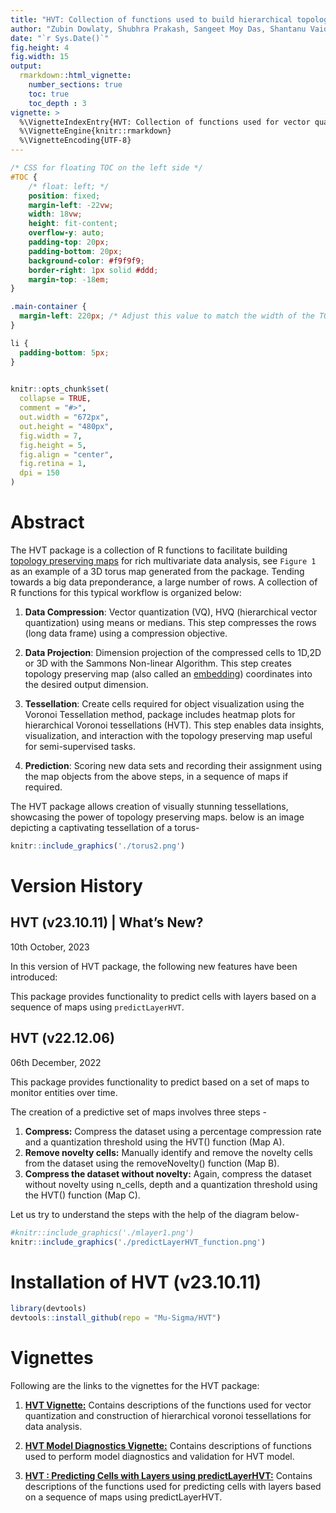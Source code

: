 ```yaml
---
title: "HVT: Collection of functions used to build hierarchical topology preserving maps"
author: "Zubin Dowlaty, Shubhra Prakash, Sangeet Moy Das, Shantanu Vaidya, Praditi Shah, Srinivasan Sudarsanam, Somya Shambhawi"
date: "`r Sys.Date()`"
fig.height: 4
fig.width: 15
output:
  rmarkdown::html_vignette:
    number_sections: true
    toc: true
    toc_depth : 3
vignette: >
  %\VignetteIndexEntry{HVT: Collection of functions used for vector quantization and construction of hierarchical voronoi tessellations for data analysis"}
  %\VignetteEngine{knitr::rmarkdown}
  %\VignetteEncoding{UTF-8}
---
```



```css
/* CSS for floating TOC on the left side */
#TOC {
    /* float: left; */
    position: fixed;
    margin-left: -22vw;
    width: 18vw;
    height: fit-content;
    overflow-y: auto;
    padding-top: 20px;
    padding-bottom: 20px;
    background-color: #f9f9f9;
    border-right: 1px solid #ddd;
    margin-top: -18em;
}

.main-container {
  margin-left: 220px; /* Adjust this value to match the width of the TOC + some margin */
}

li {
  padding-bottom: 5px;
}
  
```

```r
knitr::opts_chunk$set(
  collapse = TRUE,
  comment = "#>",
  out.width = "672px",
  out.height = "480px",
  fig.width = 7,
  fig.height = 5,
  fig.align = "center",
  fig.retina = 1,
  dpi = 150
)
```

# Abstract

The HVT package is a collection of R functions to facilitate building [topology preserving maps](https://users.ics.aalto.fi/jhollmen/dippa/node9.html#:~:text=The%20property%20of%20topology%20preserving,tool%20of%20high-dimensional%20data) for rich multivariate data analysis, see `Figure 1` as an example of a 3D torus map generated from the package. Tending towards a big data preponderance, a large number of rows. A collection of R functions for this typical workflow is organized below:

1.  **Data Compression**: Vector quantization (VQ), HVQ (hierarchical vector quantization) using means or medians. This step compresses the rows (long data frame) using a compression objective.

2.  **Data Projection**: Dimension projection of the compressed cells to 1D,2D or 3D with the Sammons Non-linear Algorithm. This step creates topology preserving map (also called an [embedding](https://en.wikipedia.org/wiki/Embedding)) coordinates into the desired output dimension. 

3.  **Tessellation**: Create cells required for object visualization using the Voronoi Tessellation method, package includes heatmap plots for hierarchical Voronoi tessellations (HVT). This step enables data insights, visualization, and interaction with the topology preserving map useful for semi-supervised tasks.

4.  **Prediction**: Scoring new data sets and recording their assignment using the map objects from the above steps, in a sequence of maps if required.

The HVT package allows creation of visually stunning tessellations, showcasing the power of topology preserving maps. below is an image depicting a captivating tessellation of a torus-


```r
knitr::include_graphics('./torus2.png')
```


# Version History

## HVT (v23.10.11) | What's New?

10th October, 2023

In this version of HVT package, the following new features have been introduced:

This package provides functionality to predict cells with layers based on a sequence of maps using `predictLayerHVT`. 


## HVT (v22.12.06)

06th December, 2022

This package provides functionality to predict based on a set of maps to monitor entities over time.

The creation of a predictive set of maps involves three steps -

1. **Compress:** Compress the dataset using a percentage compression rate and a quantization threshold using the HVT() function (Map A).
2. **Remove novelty cells:** Manually identify and remove the novelty cells from the dataset using the removeNovelty() function (Map B).
3. **Compress the dataset without novelty:** Again, compress the dataset without novelty using n_cells, depth and a quantization threshold using the HVT() function (Map C).


Let us try to understand the steps with the help of the diagram below-

```r
#knitr::include_graphics('./mlayer1.png')
knitr::include_graphics('./predictLayerHVT_function.png')
```



# Installation of HVT (v23.10.11)

``` r
library(devtools)
devtools::install_github(repo = "Mu-Sigma/HVT")
```



# Vignettes

Following are the links to the vignettes for the HVT package:


1. [**HVT Vignette:**](https://htmlpreview.github.io/?https://github.com/Mu-Sigma/HVT/blob/master/vignettes/HVT_vignette.html) Contains descriptions of the functions used for vector quantization and construction of hierarchical voronoi tessellations for data analysis.

2. [**HVT Model Diagnostics Vignette:**](https://htmlpreview.github.io/?https://github.com/Mu-Sigma/HVT/blob/master/vignettes/HVT_model_diagnostics_vignette.html) Contains descriptions of functions used to perform model diagnostics and validation for HVT model.

3. [**HVT : Predicting Cells with Layers using predictLayerHVT:**](https://htmlpreview.github.io/?https://github.com/Mu-Sigma/HVT/blob/master/vignettes/Predicting_Cells_with_Layers_using_predictLayerHVT.html) Contains descriptions of the functions used for predicting cells with layers based on a sequence of maps using predictLayerHVT.

